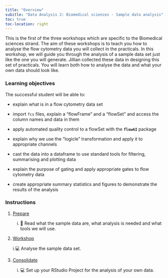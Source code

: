 ```yaml
---
title: "Overview"
subitle: "Data Analysis 2: Biomedical sciences - Sample data analysis"
toc: true
toc-location: right
---
```


This is the first of the three workshops which are specific to the
Biomedical sciences strand. The aim of these workshops is to teach you
how to analyse the flow cytometry data you will collect in the
practicals. In this workshop, we will guide you through the analysis of
a sample data set just like the one you will generate. Jillian collected
these data in designing this set of practicals. You will learn both how
to analyse the data and what your own data should look like.

### Learning objectives

The successful student will be able to:

-   explain what is in a flow cytometry data set

-   import `fcs` files, explain a "flowFrame" and a "flowSet" and access
    the column names and data in them

-   apply automated quality control to a flowSet with the **`flowAI`**
    package

-   explain why we use the "logicle" transformation and apply it to
    appropriate channels

-   cast the data into a dataframe to use standard tools for filtering,
    summarising and plotting data

-   explain the purpose of gating and apply appropriate gates to flow
    cytometry data

-   create appropriate summary statistics and figures to demonstrate the
    results of the analysis

### Instructions

1.  [Prepare](study_before_workshop.qmd)

    i.  📖 Read what the sample data are, what analysis is needed and
        what tools we will use.

2.  [Workshop](workshop.qmd)

    i.💻 Analyse the sample data set.

3.  [Consolidate](study_after_workshop.qmd)

    i.  💻 Set up your RStudio Project for the analysis of your own
        data.
